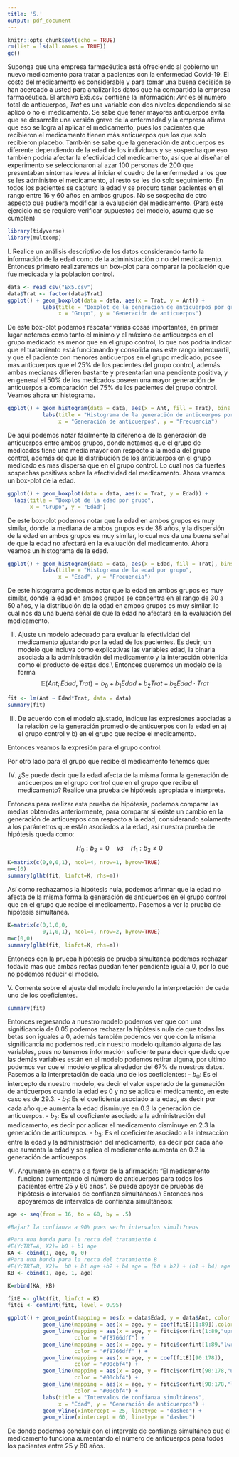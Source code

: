 ```yaml
---
title: '5.'
output: pdf_document
---
```


```r
knitr::opts_chunk$set(echo = TRUE)
rm(list = ls(all.names = TRUE))
gc()
```

Suponga que una empresa farmacéutica está ofreciendo al gobierno un nuevo medicamento para tratar a pacientes con la enfermedad Covid-19. El costo del medicamento es considerable y para tomar una buena decisión se han acercado a usted para analizar los datos que ha compartido la empresa farmacéutica. El archivo Ex5.csv contiene la información: $Ant$ es el numero total de anticuerpos, $Trat$ es una variable con dos niveles dependiendo si se aplicó o no el medicamento. Se sabe que tener mayores anticuerpos evita que se desarrolle una versión grave de la enfermedad y la empresa afirma que eso se logra al aplicar el medicamento, pues los pacientes que recibieron el medicamento tienen más anticuerpos que los que solo recibieron placebo. También se sabe que la generación de anticuerpos es diferente dependiendo de la edad de los individuos y se sospecha que eso también podría afectar la efectividad del medicamento, así que al diseñar el experimento se seleccionaron al azar 100 personas de 200 que presentaban síntomas leves al iniciar el cuadro de la enfermedad a los que se les administro el medicamento, al resto se les dio solo seguimiento. En todos los pacientes se capturo la edad y se procuro tener pacientes en el rango entre 16 y 60 años en ambos grupos. No se sospecha de otro aspecto que pudiera modificar la evaluación del medicamento. (Para este ejercicio no se requiere verificar supuestos del modelo, asuma que se cumplen)

```r
library(tidyverse)
library(multcomp)
```

I. Realice un análisis descriptivo de los datos considerando tanto la información de la edad como de la administración o no del medicamento. Entonces primero realizaremos un box-plot para comparar la población que fue medicada y la población control.

```r
data <- read_csv("Ex5.csv")
data$Trat <- factor(data$Trat)
ggplot() + geom_boxplot(data = data, aes(x = Trat, y = Ant)) + 
           labs(title = "Boxplot de la generación de anticuerpos por grupo", 
                x = "Grupo", y = "Generación de anticuerpos")

```

De este box-plot podemos rescatar varias cosas importantes, en primer lugar notemos como tanto el mínimo y el máximo de anticuerpos en el grupo medicado es menor que en el grupo control, lo que nos podría indicar que el tratamiento está funcionando y consolida mas este rango intercuartil, y que el paciente con menores anticuerpos en el grupo medicado, posee mas anticuerpos que el 25% de los pacientes del grupo control, además ambas medianas difieren bastante y presentarían una pendiente positiva, y en general el 50% de los medicados poseen una mayor generación de anticuerpos a comparación del 75% de los pacientes del grupo control. Veamos ahora un histograma.

```r
ggplot() + geom_histogram(data = data, aes(x = Ant, fill = Trat), bins = 30) + 
           labs(title = "Histograma de la generación de anticuerpos por grupo", 
                x = "Generación de anticuerpos", y = "Frecuencia")

```

De aquí podemos notar fácilmente la diferencia de la generación de anticuerpos entre ambos grupos, donde notamos que el grupo de medicados tiene una media mayor con respecto a la media del grupo control, además de que la distribución de los anticuerpos en el grupo medicado es mas dispersa que en el grupo control. Lo cual nos da fuertes sospechas positivas sobre la efectividad del medicamento. Ahora veamos un box-plot de la edad.

```r
ggplot() + geom_boxplot(data = data, aes(x = Trat, y = Edad)) + 
  labs(title = "Boxplot de la edad por grupo", 
       x = "Grupo", y = "Edad")

```

De este box-plot podemos notar que la edad en ambos grupos es muy similar, donde la mediana de ambos grupos es de 38 años, y la dispersión de la edad en ambos grupos es muy similar, lo cual nos da una buena señal de que la edad no afectará en la evaluación del medicamento. Ahora veamos un histograma de la edad.

```r
ggplot() + geom_histogram(data = data, aes(x = Edad, fill = Trat), bins = 30) + 
           labs(title = "Histograma de la edad por grupo", 
                x = "Edad", y = "Frecuencia")
```

De este histograma podemos notar que la edad en ambos grupos es muy similar, donde la edad en ambos grupos se concentra en el rango de 30 a 50 años, y la distribución de la edad en ambos grupos es muy similar, lo cual nos da una buena señal de que la edad no afectará en la evaluación del medicamento.

II. Ajuste un modelo adecuado para evaluar la efectividad del medicamento ajustando por la edad de los pacientes. Es decir, un modelo que incluya como explicativas las variables edad, la binaria asociada a la administración del medicamento y la interacción obtenida como el producto de estas dos.\\
Entonces queremos un modelo de la forma 
$$
\mathbb{E}(Ant; Edad,Trat) = b_0 + b_1 Edad + b_2 Trat + b_3Edad \cdot Trat 
$$

```r
fit <- lm(Ant ~ Edad*Trat, data = data)
summary(fit)
```


III. De acuerdo con el modelo ajustado, indique las expresiones asociadas a la relación de la generación promedio de anticuerpos con la edad en a) el grupo control y b) en el grupo que recibe el medicamento.

Entonces veamos la expresión para el grupo control:

\begin{align*}
\mathbb{E}(Ant; Edad,Trat = Control = 0) &= b_0 + b_1 Edad + b_2 \cdot 0 + b_3Edad \cdot 0\\
                               &= b_0 + b_1 Edad\\ 
                               &= 29.3 - 0.3 Edad
\end{align*}

Por otro lado para el grupo que recibe el medicamento tenemos que:

\begin{align*}
\mathbb{E}(Ant; Edad,Trat = Medicado = 1) &= b_0 + b_1 Edad + b_2 \cdot 1 + b_3Edad \cdot 1\\ 
                               &= (b_0 + b_2) + (b_1 + b_3)Edad\\
                               &= 27 - 0.1 Edad
\end{align*}

IV. ¿Se puede decir que la edad afecta de la misma forma la generación de anticuerpos en el grupo control que en el grupo que recibe el medicamento? Realice una prueba de hipótesis apropiada e interprete.

Entonces para realizar esta prueba de hipótesis, podemos comparar las medias obtenidas anteriormente, para comparar si existe un cambio en la generación de anticuerpos con respecto a la edad, considerando solamente a los parámetros que están asociados a la edad, así nuestra prueba de hipótesis queda como:

$$
H_0: b_3 = 0 \quad vs \quad H_1: b_3 \neq 0 
$$

```r
K=matrix(c(0,0,0,1), ncol=4, nrow=1, byrow=TRUE)
m=c(0)
summary(glht(fit, linfct=K, rhs=m))
```

Así como rechazamos la hipótesis nula, podemos afirmar que la edad no afecta de la misma forma la generación de anticuerpos en el grupo control que en el grupo que recibe el medicamento. Pasemos a ver la prueba de hipótesis simultánea.

```r
K=matrix(c(0,1,0,0,
           0,1,0,1), ncol=4, nrow=2, byrow=TRUE)
m=c(0,0)
summary(glht(fit, linfct=K, rhs=m))
```
Entonces con la prueba hipótesis de prueba simultanea podemos rechazar todavía mas que ambas rectas puedan tener pendiente igual a 0, por lo que no podemos reducir el modelo.

V. Comente sobre el ajuste del modelo incluyendo la interpretación de cada uno de los coeficientes.

```r
summary(fit)
```
Entonces regresando a nuestro modelo podemos ver que con una significancia de 0.05 podemos rechazar la hipótesis nula de que todas las betas son iguales a 0, además también podemos ver que con la misma significancia no podemos reducir nuestro modelo quitando alguna de las variables, pues no tenemos información suficiente para decir que dado que las demás variables están en el modelo podemos retirar alguna, por ultimo podemos ver que el modelo explica alrededor del 67% de nuestros datos. Pasemos a la interpretación de cada uno de los coeficientes:
- $b_0$: Es el intercepto de nuestro modelo, es decir el valor esperado de la generación de anticuerpos cuando la edad es 0 y no se aplica el medicamento, en este caso es de 29.3.
- $b_1$: Es el coeficiente asociado a la edad, es decir por cada año que aumenta la edad disminuye en 0.3 la generación de anticuerpos.
- $b_2$: Es el coeficiente asociado a la administración del medicamento, es decir por aplicar el medicamento disminuye en 2.3 la generación de anticuerpos.
- $b_3$: Es el coeficiente asociado a la interacción entre la edad y la administración del medicamento, es decir por cada año que aumenta la edad y se aplica el medicamento aumenta en 0.2 la generación de anticuerpos.


VI. Argumente en contra o a favor de la afirmación: "El medicamento funciona aumentando el número de anticuerpos para todos los pacientes entre 25 y 60 años". Se puede apoyar de pruebas de hipótesis o intervalos de confianza simultáneos.\\
Entonces nos apoyaremos de intervalos de confianza simultáneos:

```r
age <- seq(from = 16, to = 60, by = .5)

#Bajar? la confianza a 90% pues ser?n intervalos simult?neos

#Para una banda para la recta del tratamiento A
#E(Y;TRT=A, X2)= b0 + b1 age
KA <- cbind(1, age, 0, 0)
#Para una banda para la recta del tratamiento B
#E(Y;TRT=B, X2)=  b0 + b1 age +b2 + b4 age = (b0 + b2) + (b1 + b4) age
KB <- cbind(1, age, 1, age)

K=rbind(KA, KB)

fitE <- glht(fit, linfct = K)
fitci <- confint(fitE, level = 0.95)

ggplot() + geom_point(mapping = aes(x = data$Edad, y = data$Ant, color = data$Trat)) + 
           geom_line(mapping = aes(x = age, y = coef(fitE)[1:89]),color = "#f8766dff") + 
           geom_line(mapping = aes(x = age, y = fitci$confint[1:89,"upr"]),
                     color = "#f8766dff") + 
           geom_line(mapping = aes(x = age, y = fitci$confint[1:89,"lwr"]),
                     color = "#f8766dff" ) + 
           geom_line(mapping = aes(x = age, y = coef(fitE)[90:178]), 
                     color = "#00cbf4") + 
           geom_line(mapping = aes(x = age, y = fitci$confint[90:178,"upr"]), 
                     color = "#00cbf4") + 
           geom_line(mapping = aes(x = age, y = fitci$confint[90:178,"lwr"]), 
                     color = "#00cbf4") + 
           labs(title = "Intervalos de confianza simultáneos", 
                x = "Edad", y = "Generación de anticuerpos") +
           geom_vline(xintercept = 25, linetype = "dashed") + 
           geom_vline(xintercept = 60, linetype = "dashed")
```
De donde podemos concluir con el intervalo de confianza simultáneo que el medicamento funciona aumentando el número de anticuerpos para todos los pacientes entre 25 y 60 años.
